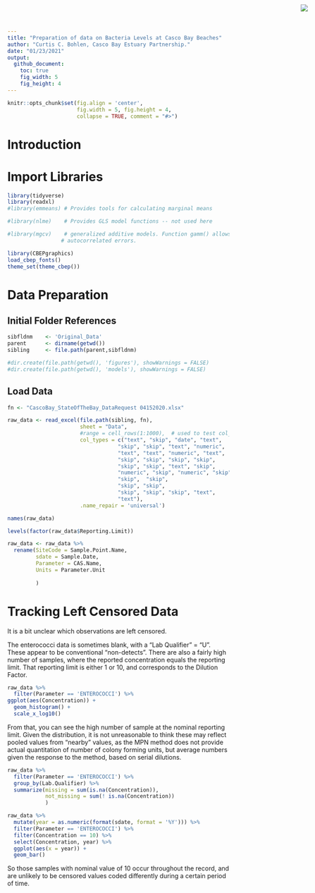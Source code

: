 ```yaml
---
title: "Preparation of data on Bacteria Levels at Casco Bay Beaches"
author: "Curtis C. Bohlen, Casco Bay Estuary Partnership."
date: "01/23/2021"
output:
  github_document:
    toc: true
    fig_width: 5
    fig_height: 4
---
```

<img
    src="https://www.cascobayestuary.org/wp-content/uploads/2014/04/logo_sm.jpg"
    style="position:absolute;top:10px;right:50px;" />

```r
knitr::opts_chunk$set(fig.align = 'center',
                      fig.width = 5, fig.height = 4,
                      collapse = TRUE, comment = "#>")
```

# Introduction
# Import Libraries  
```r
library(tidyverse)
library(readxl)
#library(emmeans) # Provides tools for calculating marginal means

#library(nlme)    # Provides GLS model functions -- not used here

#library(mgcv)    # generalized additive models. Function gamm() allows
                 # autocorrelated errors.

library(CBEPgraphics)
load_cbep_fonts()
theme_set(theme_cbep())

```

# Data Preparation
## Initial Folder References
```r
sibfldnm    <- 'Original_Data'
parent      <- dirname(getwd())
sibling     <- file.path(parent,sibfldnm)

#dir.create(file.path(getwd(), 'figures'), showWarnings = FALSE)
#dir.create(file.path(getwd(), 'models'), showWarnings = FALSE)
```

## Load Data
```r
fn <- "CascoBay_StateOfTheBay_DataRequest 04152020.xlsx"

raw_data <- read_excel(file.path(sibling, fn), 
                       sheet = "Data",
                       #range = cell_rows(1:1000),  # used to test col_types
                       col_types = c("text", "skip", "date", "text", 
                                   "skip", "skip", "text", "numeric",    #h
                                   "text", "text", "numeric", "text", 
                                   "skip", "skip", "skip", "skip",       #p
                                   "skip", "skip", "text", "skip", 
                                   "numeric", "skip", "numeric", "skip", #x
                                   "skip",  "skip",                      #z
                                   "skip", "skip", 
                                   "skip", "skip", "skip", "text", 
                                   "text"),
                       .name_repair = 'universal')
```

```r
names(raw_data)
```


```r
levels(factor(raw_data$Reporting.Limit))
```


```r
raw_data <- raw_data %>%
  rename(SiteCode = Sample.Point.Name,
         sdate = Sample.Date,
         Parameter = CAS.Name,
         Units = Parameter.Unit
         
         )
```


# Tracking Left Censored Data
It is a  bit unclear which observations are left censored.

The enterococci data is sometimes blank,  with a "Lab Qualifier" = "U".  These
appear to be conventional "non-detects".  There are also a fairly high number 
of samples, where the reported concentration equals the reporting limit.  That 
reporting limit is either 1 or 10, and corresponds to the Dilution Factor.

```r
raw_data %>%
  filter(Parameter == 'ENTEROCOCCI') %>%
ggplot(aes(Concentration)) +
  geom_histogram() +
  scale_x_log10()
```

From that, you can see the high number of sample at the nominal reporting 
limit. Given the distribution, it is not unreasonable to think these may
reflect pooled values from "nearby" values, as the MPN method does not provide
actual quantitation of number of colony forming units, but average numbers given
the response to the method, based on serial dilutions.

```r
raw_data %>%
  filter(Parameter == 'ENTEROCOCCI') %>%
  group_by(Lab.Qualifier) %>%
  summarize(missing = sum(is.na(Concentration)),
            not_missing = sum(! is.na(Concentration))
            )
```

```r
raw_data %>%
  mutate(year = as.numeric(format(sdate, format = '%Y'))) %>% 
  filter(Parameter == 'ENTEROCOCCI') %>%
  filter(Concentration == 10) %>%
  select(Concentration, year) %>%
  ggplot(aes(x = year)) + 
  geom_bar()
```

So those samples with nominal value of 10  occur throughout the record, and are
unlikely to be censored values coded differently during a certain period of
time.

